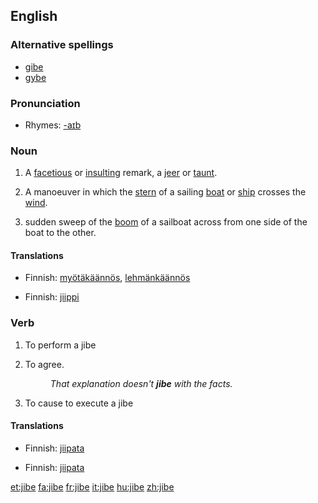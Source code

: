 {{wikipedia}}
==English==

===Alternative spellings===
* [[gibe]]
* [[gybe]]

===Pronunciation===
*Rhymes: [[Rhymes:English:-aɪb|-aɪb]]

===Noun===
{{en-noun}}

# A [[facetious]] or [[insult]]ing remark, a [[jeer]] or [[taunt]].
# {{nautical}} A manoeuver in which the [[stern]] of a sailing [[boat]] or [[ship]] crosses the [[wind]].
# {{nautical}} sudden sweep of the [[boom]] of a sailboat across from one side of the boat to the other.

====Translations====
{{trans-top|sailing manoeuver}}
*Finnish: [[myötäkäännös]], [[lehmänkäännös]]
{{trans-bottom}}

{{trans-top|sudden sweep of a boom of a sailboat}}
*Finnish: [[jiippi]]
{{trans-bottom}}

===Verb===
{{en-verb|jib|es}}

# {{intransitive|nautical}} To perform a jibe
# {{intransitive}} To agree.  
#:''That explanation doesn't '''jibe''' with the facts.''
# {{transitive|nautical}} To cause to execute a jibe

====Translations====
{{trans-top|to perform a jibe (intrans.)}}
*Finnish: [[jiipata]]
{{trans-bottom}}
{{trans-top|agree (intrans.)}}
{{trans-mid}}
{{trans-bottom}}
{{trans-top|to cause to execute a jibe {trans.)}}
*Finnish: [[jiipata]]
{{trans-bottom}}

[[et:jibe]]
[[fa:jibe]]
[[fr:jibe]]
[[it:jibe]]
[[hu:jibe]]
[[zh:jibe]]